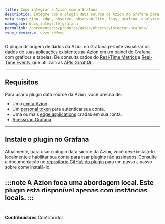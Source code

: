 ```yaml
---
title: Como integrar a Azion com o Grafana
description: Integre com o plugin data source da Azion no Grafana para criar e visualizar gráficos e tabelas.
meta_tags: zion, edge, observe, observability, logs, grafana, analytics
namespace: docs_integrate_grafana
permalink: /documentacao/produtos/guias/observe/integrar-grafana/
menu_namespace: observeMenu
---
```


O plugin de origem de dados da Azion no Grafana permite visualizar os dados de suas aplicações existentes na Azion em um painel do Grafana com gráficos e tabelas. Ele consulta dados do [Real-Time Metrics](/pt-br/documentacao/produtos/real-time-metrics/) e [Real-Time Events](/pt-br/documentacao/produtos/real-time-events/), que utilizam as [APIs GraphQL](/pt-br/documentacao/produtos/graphql-api/visao-geral/).

---

## Requisitos

Para usar o plugin data source da Azion, você precisa de:

- Uma [conta Azion](https://manager.azion.com/signup).
- Um [personal token](/pt-br/documentacao/produtos/guias/personal-tokens/) para autenticar sua conta.
- Uma ou mais [edge applications](/pt-br/documentacao/produtos/edge-application/) criadas em sua conta.
- [Acesso ao Grafana](https://grafana.com/).

---

## Instale o plugin no Grafana

Atualmente, para usar o plugin data source da Azion, você deve instalá-lo localmente e habilitar sua conta para usar plugins não assinados. Consulte a documentação no [repositório GitHub do plugin](https://github.com/aziontech/grafana-plugin/blob/dev/README.md#install-azion-plugin-on-local-grafana-install-locally) para um passo a passo sobre como instalá-lo.

:::note
A Azion foca uma abordagem local. Este plugin está disponível apenas com instâncias locais.
:::
<br /><br />
---


**Contribuidores** <ContributorList>Contribuidor</ContributorList>
